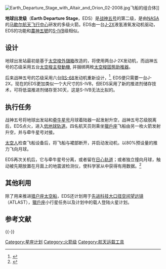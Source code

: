 {{noteTA
|G1=Rocket
|G2=Aero
|1=zh-hant:太空船;zh-hans:飞船;
}}
[[File:Earth_Departure_Stage_with_Altair_and_Orion_02-2008.jpg|thumb]]飞船的组合体]]

'''地球出发级'''（'''Earth Departure Stage'''，EDS）是[[战神五号|战神五号]]的第二级，是由[[NASA|NASA]]的[[马歇尔航天飞行中心|马歇尔航天飞行中心]]研发的多级火箭。EDS由一台[[J-2X|J-2X]]液氢液氧发动机驱动，EDS的功能和[[土星五号|農神五號]]的[[S-IVB|S-IVB]]级相似。
==设计==
地球出发站最初是基于[[航天飞机外储箱|太空梭外儲箱]]改造的，将使用两台J-2X发动机，而战神五号的芯级采用五台[[航天飞机主发动机|太空梭主發動機]], 并捆绑两枚[[航天飞机固体助推器|太空梭固態助推器]]。

后来战神五号的芯级采用六台[[RS-68|RS-68]]发动机重新设计，<ref>{{Cite web |url=http://www.space.com/news/ap-080625-nasa-aresv-beefed-up.html |title=存档副本 |accessdate=2008-08-03 |archive-date=2008-06-27 |archive-url=https://web.archive.org/web/20080627035229/http://www.space.com/news/ap-080625-nasa-aresv-beefed-up.html |dead-url=no }}</ref>, EDS便只需要一台J-2X，现在的EDS更加类似一个大尺寸的S-IVB，但EDS采用了新的推进剂储存技术，可将低温推进剂储存至30天，这是S-IVB无法比拟的。

==执行任务==
战神五号将地球出发站和[[牵牛星号|牵牛星号]]月球着陆器一起发射升空，战神五号芯级脱离后，EDS点火，进入[[低地球轨道|低地球轨道]]。四名航天员则乘坐[[猎户座|獵戶座]]飞船由另一枚火箭发射升空，并与牵牛星号对接。

[[航天员|太空人]]检查飞船设备后，将飞船与裙部断开，并启动发动机，以80%预设量的推力飞向月球。

EDS再次关机后，它与牵牛星号分离，或者留在[[日心轨道|日心轨道]]；或者独立撞向月球，触动被先期放置在月面上的地震波检测仪，使科学家从中获得有用数据。<ref>{{cite web |url=http://www.nasa.gov/mission_pages/constellation/ares/aresV.html |title=Ares V Cargo Launch Vehicle |publisher=NASA |accessdate=2008-08-03 |archive-date=2008-08-05 |archive-url=https://web.archive.org/web/20080805061854/http://www.nasa.gov/mission_pages/constellation/ares/aresV.html |dead-url=no }}</ref>

==其他利用==
除了用来推进[[猎户座太空船|猎户座太空船]]，EDS还计划用于[[先进科技大口径空间望远镜|先进科技大口径空间望远镜]]（ATLAST），[[猎户座|獵戶座]]小行星任务以及计划中的载人登陆火星计划。

== 参考文献 ==
{{Reflist|2}}

{{-}}
{{Constellation program}}

[[Category:星座计划|Category:星座计划]]
[[Category:火箭级|Category:火箭级]]
[[Category:航天运载工具|Category:航天运载工具]]